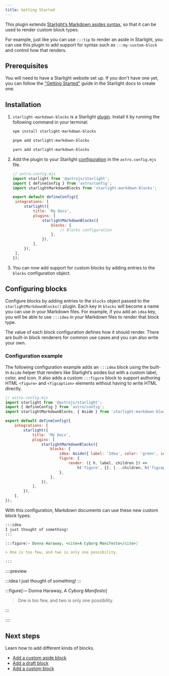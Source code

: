 ```yaml
---
title: Getting Started
---
```


This plugin extends [Starlight’s Markdown asides syntax](https://starlight.astro.build/guides/authoring-content/#asides), so that it can be used to render custom block types.

For example, just like you can use `:::tip` to render an aside in Starlight, you can use this plugin to add support for syntax such as `:::my-custom-block` and control how that renders.

## Prerequisites

You will need to have a Starlight website set up.
If you don't have one yet, you can follow the ["Getting Started"](https://starlight.astro.build/getting-started) guide in the Starlight docs to create one.

## Installation


<Steps>

1. `starlight-markdown-blocks` is a Starlight [plugin](https://starlight.astro.build/reference/plugins/). Install it by running the following command in your terminal:

   <Tabs syncKey="pkg">

   <TabItem label="npm">

   ```sh
   npm install starlight-markdown-blocks
   ```

   </TabItem>

   <TabItem label="pnpm">

   ```sh
   pnpm add starlight-markdown-blocks
   ```

   </TabItem>

   <TabItem label="Yarn">

   ```sh
   yarn add starlight-markdown-blocks
   ```

   </TabItem>

   </Tabs>

2. Add the plugin to your Starlight [configuration](https://starlight.astro.build/reference/configuration/#plugins) in the `astro.config.mjs` file.

   ```js ins={4,11-15}
   // astro.config.mjs
   import starlight from '@astrojs/starlight';
   import { defineConfig } from 'astro/config';
   import starlightMarkdownBlocks from 'starlight-markdown-blocks';

   export default defineConfig({
   	integrations: [
   		starlight({
   			title: 'My Docs',
   			plugins: [
   				starlightMarkdownBlocks({
   					blocks: {
   						// Blocks configuration
   					},
   				}),
   			],
   		}),
   	],
   });
   ```

3. You can now add support for custom blocks by adding entries to the `blocks` configuration object.

</Steps>

## Configuring blocks

Configure blocks by adding entries to the `blocks` object passed to the `starlightMarkdownBlocks()` plugin.
Each key in `blocks` will become a name you can use in your Markdown files.
For example, if you add an `idea` key, you will be able to use `:::idea` in your Markdown files to render that block type.

The value of each block configuration defines how it should render.
There are built-in block renderers for common use cases and you can also write your own.

### Configuration example

The following configuration example adds an `:::idea` block using the built-in `Aside` helper that renders like Starlight’s asides but with a custom label, color, and icon.
It also adds a custom `:::figure` block to support authoring HTML `<figure>` and `<figcaption>` elements without having to write HTML directly.

```js {4,12-18}
// astro.config.mjs
import starlight from '@astrojs/starlight';
import { defineConfig } from 'astro/config';
import starlightMarkdownBlocks, { Aside } from 'starlight-markdown-blocks';

export default defineConfig({
	integrations: [
		starlight({
			title: 'My Docs',
			plugins: [
				starlightMarkdownBlocks({
					blocks: {
						idea: Aside({ label: 'Idea', color: 'green', icon: '💡' }),
						figure: {
							render: ({ h, label, children }) =>
								h('figure', {}, [...children, h('figcaption', {}, label)]),
						},
					},
				}),
			],
		}),
	],
});
```

With this configuration, Markdown documents can use these new custom block types:

```md title="example.md"
:::idea
I just thought of something!
:::

:::figure[— Donna Haraway, <cite>A Cyborg Manifesto</cite>]

> One is too few, and two is only one possibility.

:::
```

::::preview

:::idea
I just thought of something!
:::

:::figure[— Donna Haraway, <cite>A Cyborg Manifesto</cite>]

> One is too few, and two is only one possibility.

:::

::::

## Next steps

Learn how to add different kinds of blocks.

- [Add a custom aside block](/blocks/aside/)
- [Add a draft block](/blocks/draft/)
- [Add a custom block](#)
